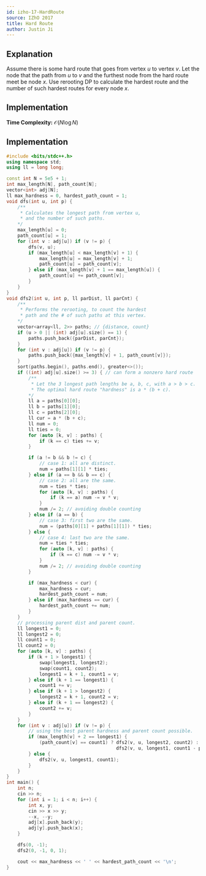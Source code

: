 ```yaml
---
id: izho-17-HardRoute
source: IZhO 2017
title: Hard Route
author: Justin Ji
---
```


## Explanation

Assume there is some hard route that goes from vertex $u$ to vertex $v$.
Let the node that the path from $u$ to $v$ and the furthest node from the hard route meet be node $x$.
Use rerooting DP to calculate the hardest route and the number of such hardest routes for every node $x$.

## Implementation

**Time Complexity:** $\mathcal{O}(N\log{N})$

## Implementation

```cpp
#include <bits/stdc++.h>
using namespace std;
using ll = long long;

const int N = 5e5 + 1;
int max_length[N], path_count[N];
vector<int> adj[N];
ll max_hardness = 0, hardest_path_count = 1;
void dfs(int u, int p) {
    /**
     * Calculates the longest path from vertex u,
     * and the number of such paths.
    */
    max_length[u] = 0;
    path_count[u] = 1;
    for (int v : adj[u]) if (v != p) {
        dfs(v, u);
        if (max_length[u] < max_length[v] + 1) {
            max_length[u] = max_length[v] + 1;
            path_count[u] = path_count[v];
        } else if (max_length[v] + 1 == max_length[u]) {
            path_count[u] += path_count[v];
        }
    }
}
void dfs2(int u, int p, ll parDist, ll parCnt) {
    /**
     * Performs the rerooting, to count the hardest
     * path and the # of such paths at this vertex.
    */
    vector<array<ll, 2>> paths; // {distance, count}
    if (u > 0 || (int) adj[u].size() == 1) {
        paths.push_back({parDist, parCnt});
    }
    for (int v : adj[u]) if (v != p) {
        paths.push_back({max_length[v] + 1, path_count[v]});
    }
    sort(paths.begin(), paths.end(), greater<>());
    if ((int) adj[u].size() >= 3) { // can form a nonzero hard route
        /**
         * Let the 3 longest path lengths be a, b, c, with a > b > c.
         * The optimal hard route "hardness" is a * (b + c).
        */
        ll a = paths[0][0];
        ll b = paths[1][0];
        ll c = paths[2][0];
        ll cur = a * (b + c);
        ll num = 0;
        ll ties = 0;
        for (auto [k, v] : paths) {
            if (k == c) ties += v;
        }

        if (a != b && b != c) {
            // case 1: all are distinct.
            num = paths[1][1] * ties;
        } else if (a == b && b == c) {
            // case 2: all are the same.
            num = ties * ties;
            for (auto [k, v] : paths) {
                if (k == a) num -= v * v;
            }
            num /= 2; // avoiding double counting
        } else if (a == b) {
            // case 3: first two are the same.
            num = (paths[0][1] + paths[1][1]) * ties;
        } else {
            // case 4: last two are the same.
            num = ties * ties;
            for (auto [k, v] : paths) {
                if (k == c) num -= v * v;
            }
            num /= 2; // avoiding double counting
        }

        if (max_hardness < cur) {
            max_hardness = cur;
            hardest_path_count = num;
        } else if (max_hardness == cur) {
            hardest_path_count += num;
        }
    }
    // processing parent dist and parent count.
    ll longest1 = 0;
    ll longest2 = 0;
    ll count1 = 0;
    ll count2 = 0;
    for (auto [k, v] : paths) {
        if (k + 1 > longest1) {
            swap(longest1, longest2);
            swap(count1, count2);
            longest1 = k + 1, count1 = v;
        } else if (k + 1 == longest1) {
            count1 += v;
        } else if (k + 1 > longest2) {
            longest2 = k + 1, count2 = v;
        } else if (k + 1 == longest2) {
            count2 += v;
        }
    }
    for (int v : adj[u]) if (v != p) {
        // using the best parent hardness and parent count possible.
        if (max_length[v] + 2 == longest1) {
            (path_count[v] == count1) ? dfs2(v, u, longest2, count2) :
                                        dfs2(v, u, longest1, count1 - path_count[v]);
        } else {
            dfs2(v, u, longest1, count1);
        }
    }
}
int main() {
    int n; 
    cin >> n;
    for (int i = 1; i < n; i++) {
        int x, y; 
        cin >> x >> y;
        --x, --y;
        adj[x].push_back(y);
        adj[y].push_back(x);
    }

    dfs(0, -1);
    dfs2(0, -1, 0, 1);

    cout << max_hardness << ' ' << hardest_path_count << '\n';
}
```